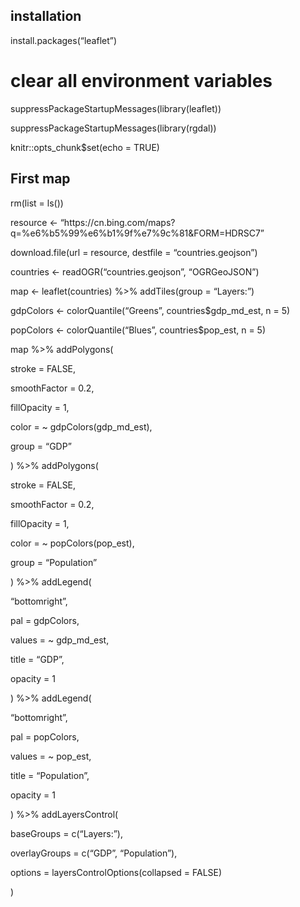 ## installation
install.packages("leaflet")

# clear all environment variables

suppressPackageStartupMessages(library(leaflet))

suppressPackageStartupMessages(library(rgdal))

knitr::opts_chunk$set(echo = TRUE)

## First map

rm(list = ls()) 

resource <- "https://cn.bing.com/maps?q=%e6%b5%99%e6%b1%9f%e7%9c%81&FORM=HDRSC7"

download.file(url = resource, destfile = "countries.geojson")

countries <- readOGR("countries.geojson", "OGRGeoJSON")

map <- leaflet(countries) %>% addTiles(group = "Layers:")

gdpColors <- colorQuantile("Greens", countries$gdp_md_est, n = 5)

popColors <- colorQuantile("Blues", countries$pop_est, n = 5)

map %>% addPolygons(
            
stroke = FALSE,
          
smoothFactor = 0.2,
            
fillOpacity = 1,
            
color =  ~ gdpColors(gdp_md_est),
            
group = "GDP"
  
  ) %>% addPolygons(
  
  stroke = FALSE,
  
  smoothFactor = 0.2,
  
  fillOpacity = 1,
  
  color = ~ popColors(pop_est),
  
  group = "Population"
  
  ) %>% addLegend(
  
  "bottomright",
  
  pal = gdpColors,
  
  values = ~ gdp_md_est,
  
  title = "GDP",
          
opacity = 1

) %>% addLegend(

"bottomright",

pal = popColors,

values = ~ pop_est,

title = "Population",

opacity = 1

) %>% addLayersControl(

baseGroups = c("Layers:"),

overlayGroups = c("GDP", "Population"),

options = layersControlOptions(collapsed = FALSE)

)
